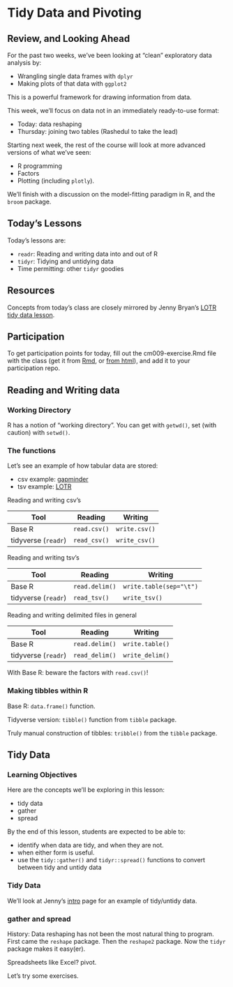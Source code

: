 # Tidy Data and Pivoting


## Review, and Looking Ahead

For the past two weeks, we've been looking at "clean" exploratory data analysis by:

- Wrangling single data frames with `dplyr`
- Making plots of that data with `ggplot2`

This is a powerful framework for drawing information from data. 

This week, we'll focus on data not in an immediately ready-to-use format:

- Today: data reshaping
- Thursday: joining two tables (Rashedul to take the lead)

Starting next week, the rest of the course will look at more advanced versions of what we've seen:

- R programming
- Factors
- Plotting (including `plotly`).

We'll finish with a discussion on the model-fitting paradigm in R, and the `broom` package.  


## Today's Lessons

Today's lessons are:

- `readr`: Reading and writing data into and out of R
- `tidyr`: Tidying and untidying data
- Time permitting: other `tidyr` goodies

## Resources

Concepts from today's class are closely mirrored by Jenny Bryan's [LOTR tidy data lesson](https://github.com/jennybc/lotr-tidy#readme).

## Participation

To get participation points for today, fill out the cm009-exercise.Rmd file with the class (get it from [Rmd](https://github.com/STAT545-UBC/Classroom/blob/master/notes/cm009-exercise.Rmd), or [from html](http://stat545.com/Classroom/notes/cm009-exercise.nb.html)), and add it to your participation repo.

## Reading and Writing data

### Working Directory 

R has a notion of "working directory". You can get with `getwd()`, set (with caution) with `setwd()`.

### The functions

Let's see an example of how tabular data are stored:

- csv example: [gapminder](https://raw.githubusercontent.com/STAT545-UBC/Classroom/master/gapminder.csv)
- tsv example: [LOTR](https://raw.githubusercontent.com/jennybc/lotr/master/lotr_clean.tsv)

Reading and writing csv's

| Tool | Reading | Writing |
|------|---------|---------|
| Base R | `read.csv()` | `write.csv()` |
| tidyverse (`readr`) | `read_csv()` | `write_csv()` |

Reading and writing tsv's

| Tool | Reading | Writing |
|------|---------|---------|
| Base R | `read.delim()` | `write.table(sep="\t")` |
| tidyverse (`readr`) | `read_tsv()` | `write_tsv()` |


Reading and writing delimited files in general

| Tool | Reading | Writing |
|------|---------|---------|
| Base R | `read.delim()` | `write.table()` |
| tidyverse (`readr`) | `read_delim()` | `write_delim()` |

With Base R: beware the factors with `read.csv()`!

### Making tibbles within R

Base R: `data.frame()` function.

Tidyverse version: `tibble()` function from `tibble` package.

Truly manual construction of tibbles: `tribble()` from the `tibble` package. 

## Tidy Data

### Learning Objectives

Here are the concepts we'll be exploring in this lesson:

- tidy data
- gather
- spread

By the end of this lesson, students are expected to be able to:

- identify when data are tidy, and when they are not.
- when either form is useful.
- use the `tidy::gather()` and `tidyr::spread()` functions to convert between tidy and untidy data

### Tidy Data

We'll look at Jenny's [intro](https://github.com/jennybc/lotr-tidy/blob/master/01-intro.md) page for an example of tidy/untidy data. 

### gather and spread

History: Data reshaping has not been the most natural thing to program. First came the `reshape` package. Then the `reshape2` package. Now the `tidyr` package makes it easy(er).

Spreadsheets like Excel? pivot. 

Let's try some exercises. 
